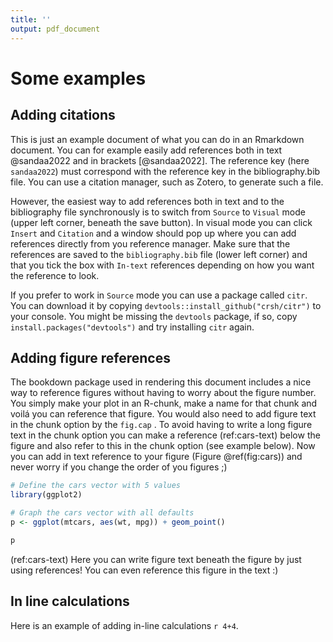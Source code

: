 ```yaml
---
title: ''
output: pdf_document
---
```


# Some examples

## Adding citations

This is just an example document of what you can do in an Rmarkdown document. You can for example easily add references both in text @sandaa2022 and in brackets [@sandaa2022]. The reference key (here `sandaa2022`) must correspond with the reference key in the bibliography.bib file. You can use a citation manager, such as Zotero, to generate such a file.

However, the easiest way to add references both in text and to the bibliography file synchronously is to switch from `Source` to `Visual` mode (upper left corner, beneath the save button). In visual mode you can click `Insert` and `Citation` and a window should pop up where you can add references directly from you reference manager. Make sure that the references are saved to the `bibliography.bib` file (lower left corner) and that you tick the box with `In-text` references depending on how you want the reference to look.

If you prefer to work in `Source` mode you can use a package called `citr`. You can download it by copying `devtools::install_github("crsh/citr")` to your console. You might be missing the `devtools` package, if so, copy `install.packages("devtools")` and try installing `citr` again.

## Adding figure references

The bookdown package used in rendering this document includes a nice way to reference figures without having to worry about the figure number. You simply make your plot in an R-chunk, make a name for that chunk and voilá you can reference that figure. You would also need to add figure text in the chunk option by the `fig.cap` . To avoid having to write a long figure text in the chunk option you can make a reference (ref:cars-text) below the figure and also refer to this in the chunk option (see example below). Now you can add in text reference to your figure (Figure \@ref(fig:cars)) and never worry if you change the order of you figures ;)

```r
# Define the cars vector with 5 values
library(ggplot2)

# Graph the cars vector with all defaults
p <- ggplot(mtcars, aes(wt, mpg)) + geom_point()

p
```

(ref:cars-text) Here you can write figure text beneath the figure by just using references! You can even reference this figure in the text :)

## In line calculations

Here is an example of adding in-line calculations `r 4+4`.
